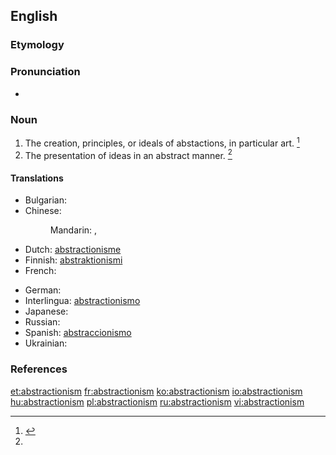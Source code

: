 ==English==

===Etymology===
{{suffix|abstraction|ism}}

===Pronunciation===
* {{a|US}} {{IPA|/æbˈstɹæk.ʃn̩ˌɪz.m̩/}}

===Noun===
{{en-noun|~}}

# The creation, principles, or ideals of abstactions, in particular art. {{defdate|First attested in the mid 20<sup>th</sup> century.}}<ref name=SOED>{{reference-book | last =| first = | authorlink =  | coauthors =  | editor =Brown, Lesley  | others =  | title = The Shorter Oxford English Dictionary | origdate =  | origyear = 1933| origmonth =  | url =  | format =  | accessdate =  | accessyear =  | accessmonth =  | edition = 5th | date =  | year =2003| month =  | publisher =Oxford University Press  | location =Oxford, UK | language =  | id =  | doi = | isbn =978-0-19-860575-7 | lccn = | ol = | pages =10| chapter =  | chapterurl =  | quote =}}</ref>
# The presentation of ideas in an abstract manner. {{defdate|First attested in the mid 20<sup>th</sup> century.}}<ref name=SOED/>

====Translations====
{{trans-top|abstract art}}
* Bulgarian: {{t-|bg|абстракционизъм|m|sc=Cyrl}}
* Chinese:
*: Mandarin: {{t|cmn|抽象主義|sc=Hani}}, {{t|cmn|抽象主义|tr=chōuxiàngzhǔyì|sc=Hani}}
* Dutch: [[abstractionisme]] {{g|n}}
* Finnish: [[abstraktionismi]]
* French: {{t+|fr|abstractionnisme}}
{{trans-mid}}
* German: {{t-|de|Abstraktionismus|m}}
* Interlingua: [[abstractionismo]]
* Japanese: {{t-|ja|抽象主義|tr=ちゅうしょうしゅぎ, chūshōshugi)|sc=Jpan}}
* Russian: {{t+|ru|абстракционизм|m|tr=abstrakcionízm|sc=Cyrl}}
* Spanish: [[abstraccionismo]] {{g|m}}
* Ukrainian: {{t+|uk|абстракціонізм|m|sc=Cyrl}}
{{trans-bottom}}

===References===
<references/>

[[et:abstractionism]]
[[fr:abstractionism]]
[[ko:abstractionism]]
[[io:abstractionism]]
[[hu:abstractionism]]
[[pl:abstractionism]]
[[ru:abstractionism]]
[[vi:abstractionism]]